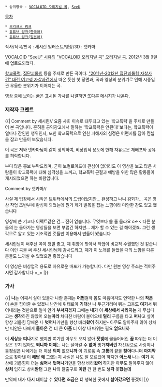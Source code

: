  * 상위항목 : [[VOCALOID 오리지널 곡]], [[SeeU]]

[[목차]]


{{{#!html
<iframe width="640" height="360" src="http://www.youtube.com/embed/VFjXKtqhwj4" frameborder="0" allowfullscreen></iframe>
}}}

 * [http://sesirine.crecrew.net/10830 크리크루 링크]
 * [http://youtu.be/VFjXKtqhwj4 유튜브 링크(한국어)]
 * [http://youtu.be/fbZlyvYLj78 유튜브 링크(일본어)]

작사/작곡/편곡 : 세시린
일러스트/영상/3D : 넷카마

[[VOCALOID]] [["SeeU" 시유]]의 [["VOCALOID 오리지널 곡" 오리지널 곡]]. 2012년 3월 9일에 업로드되었다.

[[학교폭력]], [[집단괴롭힘]] 등을 주제로 만든 곡이다. [["2011년-2012년 집단괴롭힘 자살사건" 대전 여고생 자살사건]]에서 따온 듯한 첫 장면과, 곡과 영상의 분위기로 인해 시종일관 우울한 분위기가 이어지는 곡.

영상 중에 보이는 굵은 표시된 가사를 나열하면 또다른 메시지가 나온다.

=== 제작자 코멘트 ===

{{|
Comment by 세시린//
요즘 사회 이슈로 대두되고 있는 '학교폭력'을 주제로 만들어 본 곡입니다.
흔히들 공익광고에서 말하는 '학교폭력은 안된다!'보다는,
학교폭력이 얼마나 잔인한 행위인지, 또한 학교폭력으로 인한 피해자의 심정은 어떤지를 담아 컨셉을 잡고 만들어 보았습니다.

이 곡은 저와 넷카마님이 같이 상의하여, 비상업적 용도에 한해 자유로운 재배포와 공유를 허락합니다. 

부디 많은 홍보 부탁드리며, 굳이 보컬로이드에 관심이 없더라도 이 영상을 보고 많은 사람들이 학교폭력에 대해 심각성을 느끼고, 학교폭력 근절과 예방을 위한 많은 활동들이 개시되었으면 하는 바람입니다.


Comment by 넷카마//

사실 제 입장에서 시작은 트위터에서의 드립이었지만... 완성하고 나니 감회가...
곡은 영상 작업 초반부에 완성이 되었는데 뭔가 제가 발목을 잡는 느낌이라 미안한 감도 있고 했습니다

영상에 쓴 기교나 이펙트같은 건... 전혀 없습니다. 무엇보다 쓸 줄 몰라요 o<-< 다른 분들의 눈 돌아가는 영상들을 보면 부럽긴 하지만... 제가 할 수 있는 걸 해야겠죠. 그런 생각으로 알고 있는 기초적인 것들만 이용해서 만들어 봤습니다

세시린님이 써주신 곡이 정말 좋고, 제 취향에 맞아서 작업이 비교적 수월했던 것 같습니다
이런 곡을 써 주신 세시린님께 감사드리고, 제가 이 노래를 들었을 때의 느낌을 다른 분들도 느끼실 수 있었으면 좋겠습니다

이 영상은 비상업적 용도로 자유로운 배포가 가능합니다. 다만 원본 영상 주소는 적어주시면 감사합니다 =_=
|}}

=== 가사 ===

{{|
'''나'''는 어째서 살아 있을까
나란 존재는 '''어떤'''걸까
몸도 마음마저도 연약한 나의
'''작은''' 이 손을 잡아줄 수 있겠니
난간에 위태로이 '''기대'''선 나
두근거리며 뛰는 고동'''도'''
'''여기'''서 뛰어내리는 것만으로
얼마 안가 '''부서지'''겠'''지'''
그때는 '''내가''' 이 '''세상에서 사라지는''' 게
무섭다고는 '''생각'''하진 않았어
오늘'''따라''' 차디찬 바람이 불어오네
'''멀리''' 구름을 타고 '''떠나'''고 싶어
항상 괴롭힘 당해온 나
'''벗어나'''기만을 항상 바라'''왔어'''
하지만- 아무도 알아주지 않아
상처만 떠안은 나에게
'''돌아온''' 건 더 큰 '''아픔'''
더 이상 '''나''' 따위는 필요 '''없으니까'''

이 '''세상'''을 '''떠나'''기로 했지만
여기엔 아무도 오지 않아
'''잿빛'''에 물들어버린 '''꿈''' 따위는
더 이상은 꾸지 않아도 '''되니까'''
'''이제'''는 나는 살아갈 수 '''없어'''
망가'''져버린''' 자신감으로
사랑이나 동정심은 나에게는
더 이상 '''의미''' 없으'''니까'''
이 괴로움 속 '''고통'''의 끝을 '''찾아'''다니며
'''마지막'''으로 찾아낸 이 '''해답'''
'''왜''' 그랬는지 사실은 나도 잘 모르겠어
하지만 '''어느새''' 나는 '''여기''' 옥상에
괴롭힘이 더는 '''싫어'''서
'''벗어나'''기만을 항상 바라'''왔어'''
하지만 아무도 알아주지 않아
'''상처''' 입히고 상처'''받던'''
그런 '''나'''의 탈출구로
'''이런''' 건 한 번도 '''생각''' 못'''했는데'''

만약에 내가 '''다시''' 태어날 수 '''있다면'''
'''조금'''은 '''더''' 행복한 곳에서 '''살아갔으면''' 좋겠어
|}}
